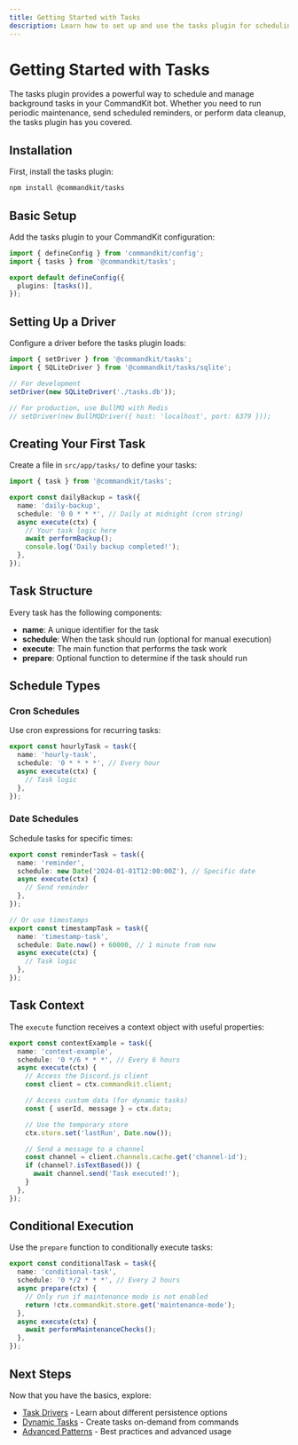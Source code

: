 ```yaml
---
title: Getting Started with Tasks
description: Learn how to set up and use the tasks plugin for scheduling background tasks in your CommandKit bot.
---
```


# Getting Started with Tasks

The tasks plugin provides a powerful way to schedule and manage background tasks in your CommandKit bot. Whether you need to run periodic maintenance, send scheduled reminders, or perform data cleanup, the tasks plugin has you covered.

## Installation

First, install the tasks plugin:

```bash
npm install @commandkit/tasks
```

## Basic Setup

Add the tasks plugin to your CommandKit configuration:

```ts
import { defineConfig } from 'commandkit/config';
import { tasks } from '@commandkit/tasks';

export default defineConfig({
  plugins: [tasks()],
});
```

## Setting Up a Driver

Configure a driver before the tasks plugin loads:

```ts
import { setDriver } from '@commandkit/tasks';
import { SQLiteDriver } from '@commandkit/tasks/sqlite';

// For development
setDriver(new SQLiteDriver('./tasks.db'));

// For production, use BullMQ with Redis
// setDriver(new BullMQDriver({ host: 'localhost', port: 6379 }));
```

## Creating Your First Task

Create a file in `src/app/tasks/` to define your tasks:

```ts
import { task } from '@commandkit/tasks';

export const dailyBackup = task({
  name: 'daily-backup',
  schedule: '0 0 * * *', // Daily at midnight (cron string)
  async execute(ctx) {
    // Your task logic here
    await performBackup();
    console.log('Daily backup completed!');
  },
});
```

## Task Structure

Every task has the following components:

- **name**: A unique identifier for the task
- **schedule**: When the task should run (optional for manual execution)
- **execute**: The main function that performs the task work
- **prepare**: Optional function to determine if the task should run

## Schedule Types

### Cron Schedules

Use cron expressions for recurring tasks:

```ts
export const hourlyTask = task({
  name: 'hourly-task',
  schedule: '0 * * * *', // Every hour
  async execute(ctx) {
    // Task logic
  },
});
```

### Date Schedules

Schedule tasks for specific times:

```ts
export const reminderTask = task({
  name: 'reminder',
  schedule: new Date('2024-01-01T12:00:00Z'), // Specific date
  async execute(ctx) {
    // Send reminder
  },
});

// Or use timestamps
export const timestampTask = task({
  name: 'timestamp-task',
  schedule: Date.now() + 60000, // 1 minute from now
  async execute(ctx) {
    // Task logic
  },
});
```

## Task Context

The `execute` function receives a context object with useful properties:

```ts
export const contextExample = task({
  name: 'context-example',
  schedule: '0 */6 * * *', // Every 6 hours
  async execute(ctx) {
    // Access the Discord.js client
    const client = ctx.commandkit.client;

    // Access custom data (for dynamic tasks)
    const { userId, message } = ctx.data;

    // Use the temporary store
    ctx.store.set('lastRun', Date.now());

    // Send a message to a channel
    const channel = client.channels.cache.get('channel-id');
    if (channel?.isTextBased()) {
      await channel.send('Task executed!');
    }
  },
});
```

## Conditional Execution

Use the `prepare` function to conditionally execute tasks:

```ts
export const conditionalTask = task({
  name: 'conditional-task',
  schedule: '0 */2 * * *', // Every 2 hours
  async prepare(ctx) {
    // Only run if maintenance mode is not enabled
    return !ctx.commandkit.store.get('maintenance-mode');
  },
  async execute(ctx) {
    await performMaintenanceChecks();
  },
});
```

## Next Steps

Now that you have the basics, explore:

- [Task Drivers](./02-task-drivers) - Learn about different persistence options
- [Dynamic Tasks](./03-dynamic-tasks) - Create tasks on-demand from commands
- [Advanced Patterns](./04-advanced-patterns) - Best practices and advanced usage

